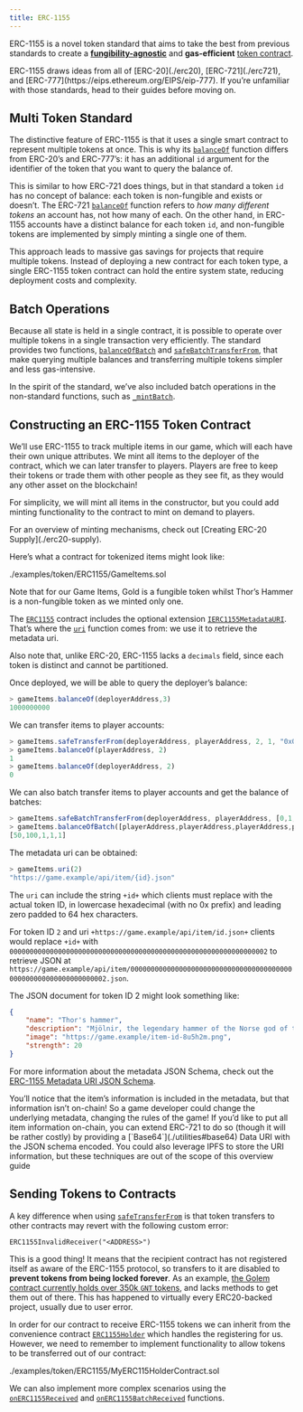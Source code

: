 ```yaml
---
title: ERC-1155
---
```


ERC-1155 is a novel token standard that aims to take the best from previous standards to create a [**fungibility-agnostic**](./tokens#different-kinds-of-tokens) and **gas-efficient** [token contract](./tokens#but-first-coffee-a-primer-on-token-contracts).

<Callout>
ERC-1155 draws ideas from all of [ERC-20](./erc20), [ERC-721](./erc721), and [ERC-777](https://eips.ethereum.org/EIPS/eip-777). If you’re unfamiliar with those standards, head to their guides before moving on.
</Callout>

## Multi Token Standard

The distinctive feature of ERC-1155 is that it uses a single smart contract to represent multiple tokens at once. This is why its [`balanceOf`](/contracts/5.x/api/token/ERC1155#IERC1155-balanceOf-address-uint256-) function differs from ERC-20’s and ERC-777’s: it has an additional `id` argument for the identifier of the token that you want to query the balance of.

This is similar to how ERC-721 does things, but in that standard a token `id` has no concept of balance: each token is non-fungible and exists or doesn’t. The ERC-721 [`balanceOf`](/contracts/5.x/api/token/ERC721#IERC721-balanceOf-address-) function refers to _how many different tokens_ an account has, not how many of each. On the other hand, in ERC-1155 accounts have a distinct balance for each token `id`, and non-fungible tokens are implemented by simply minting a single one of them.

This approach leads to massive gas savings for projects that require multiple tokens. Instead of deploying a new contract for each token type, a single ERC-1155 token contract can hold the entire system state, reducing deployment costs and complexity.

## Batch Operations

Because all state is held in a single contract, it is possible to operate over multiple tokens in a single transaction very efficiently. The standard provides two functions, [`balanceOfBatch`](/contracts/5.x/api/token/ERC1155#IERC1155-balanceOfBatch-address---uint256---) and [`safeBatchTransferFrom`](/contracts/5.x/api/token/ERC1155#IERC1155-safeBatchTransferFrom-address-address-uint256---uint256---bytes-), that make querying multiple balances and transferring multiple tokens simpler and less gas-intensive.

In the spirit of the standard, we’ve also included batch operations in the non-standard functions, such as [`_mintBatch`](/contracts/5.x/api/token/ERC1155#ERC1155-_mintBatch-address-uint256---uint256---bytes-).

## Constructing an ERC-1155 Token Contract

We’ll use ERC-1155 to track multiple items in our game, which will each have their own unique attributes. We mint all items to the deployer of the contract, which we can later transfer to players. Players are free to keep their tokens or trade them with other people as they see fit, as they would any other asset on the blockchain!

For simplicity, we will mint all items in the constructor, but you could add minting functionality to the contract to mint on demand to players.

<Callout>
For an overview of minting mechanisms, check out [Creating ERC-20 Supply](./erc20-supply).
</Callout>

Here’s what a contract for tokenized items might look like:

<include cwd lang='solidity'>./examples/token/ERC1155/GameItems.sol</include>

Note that for our Game Items, Gold is a fungible token whilst Thor’s Hammer is a non-fungible token as we minted only one.

The [`ERC1155`](/contracts/5.x/api/token/ERC1155#ERC1155) contract includes the optional extension [`IERC1155MetadataURI`](/contracts/5.x/api/token/ERC1155#IERC1155MetadataURI). That’s where the [`uri`](/contracts/5.x/api/token/ERC1155#IERC1155MetadataURI-uri-uint256-) function comes from: we use it to retrieve the metadata uri.

Also note that, unlike ERC-20, ERC-1155 lacks a `decimals` field, since each token is distinct and cannot be partitioned.

Once deployed, we will be able to query the deployer’s balance:
```javascript
> gameItems.balanceOf(deployerAddress,3)
1000000000
```

We can transfer items to player accounts:
```javascript
> gameItems.safeTransferFrom(deployerAddress, playerAddress, 2, 1, "0x0")
> gameItems.balanceOf(playerAddress, 2)
1
> gameItems.balanceOf(deployerAddress, 2)
0
```

We can also batch transfer items to player accounts and get the balance of batches:
```javascript
> gameItems.safeBatchTransferFrom(deployerAddress, playerAddress, [0,1,3,4], [50,100,1,1], "0x0")
> gameItems.balanceOfBatch([playerAddress,playerAddress,playerAddress,playerAddress,playerAddress], [0,1,2,3,4])
[50,100,1,1,1]
```

The metadata uri can be obtained:

```javascript
> gameItems.uri(2)
"https://game.example/api/item/{id}.json"
```

The `uri` can include the string `+id+` which clients must replace with the actual token ID, in lowercase hexadecimal (with no 0x prefix) and leading zero padded to 64 hex characters.

For token ID `2` and uri `+https://game.example/api/item/id.json+` clients would replace `+id+` with `0000000000000000000000000000000000000000000000000000000000000002` to retrieve JSON at `https://game.example/api/item/0000000000000000000000000000000000000000000000000000000000000002.json`.

The JSON document for token ID 2 might look something like:

```json
{
    "name": "Thor's hammer",
    "description": "Mjölnir, the legendary hammer of the Norse god of thunder.",
    "image": "https://game.example/item-id-8u5h2m.png",
    "strength": 20
}
```

For more information about the metadata JSON Schema, check out the [ERC-1155 Metadata URI JSON Schema](https://github.com/ethereum/EIPs/blob/master/EIPS/eip-1155.md#erc-1155-metadata-uri-json-schema).

<Callout>
You’ll notice that the item’s information is included in the metadata, but that information isn’t on-chain! So a game developer could change the underlying metadata, changing the rules of the game!
</Callout>

<Callout>
If you’d like to put all item information on-chain, you can extend ERC-721 to do so (though it will be rather costly) by providing a [`Base64`](./utilities#base64) Data URI with the JSON schema encoded. You could also leverage IPFS to store the URI information, but these techniques are out of the scope of this overview guide
</Callout>

## Sending Tokens to Contracts

A key difference when using [`safeTransferFrom`](/contracts/5.x/api/token/ERC1155#IERC1155-safeTransferFrom-address-address-uint256-uint256-bytes-) is that token transfers to other contracts may revert with the following custom error:

```text
ERC1155InvalidReceiver("<ADDRESS>")
```

This is a good thing! It means that the recipient contract has not registered itself as aware of the ERC-1155 protocol, so transfers to it are disabled to **prevent tokens from being locked forever**. As an example, [the Golem contract currently holds over 350k `GNT` tokens](https://etherscan.io/token/0xa74476443119A942dE498590Fe1f2454d7D4aC0d?a=0xa74476443119A942dE498590Fe1f2454d7D4aC0d), and lacks methods to get them out of there. This has happened to virtually every ERC20-backed project, usually due to user error.

In order for our contract to receive ERC-1155 tokens we can inherit from the convenience contract [`ERC1155Holder`](/contracts/5.x/api/token/ERC1155#ERC1155Holder) which handles the registering for us. However, we need to remember to implement functionality to allow tokens to be transferred out of our contract:

<include cwd lang='solidity'>./examples/token/ERC1155/MyERC115HolderContract.sol</include>

We can also implement more complex scenarios using the [`onERC1155Received`](/contracts/5.x/api/token/ERC1155#IERC1155Receiver-onERC1155Received-address-address-uint256-uint256-bytes-) and [`onERC1155BatchReceived`](/contracts/5.x/api/token/ERC1155#IERC1155Receiver-onERC1155BatchReceived-address-address-uint256---uint256---bytes-) functions.
